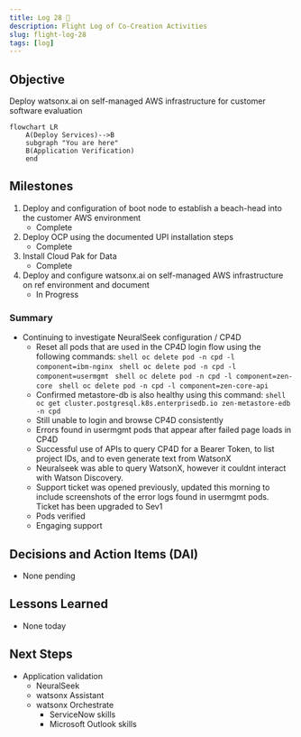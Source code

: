 ```yaml
---
title: Log 28 🛫
description: Flight Log of Co-Creation Activities
slug: flight-log-28
tags: [log]
---
```


## Objective
Deploy watsonx.ai on self-managed AWS infrastructure for customer software evaluation

```mermaid
flowchart LR
    A(Deploy Services)-->B
    subgraph "You are here"
    B(Application Verification)
    end
```

## Milestones
1. Deploy and configuration of boot node to establish a beach-head into the customer AWS environment
    - Complete
2. Deploy OCP using the documented UPI installation steps
    - Complete
3. Install Cloud Pak for Data
    - Complete
4. Deploy and configure watsonx.ai on self-managed AWS infrastructure on ref environment and document
    - In Progress

### Summary
- Continuing to investigate NeuralSeek configuration / CP4D
    - Reset all pods that are used in the CP4D login flow using the following commands:
            ```shell
            oc delete pod -n cpd -l component=ibm-nginx
            ```
            ```shell
            oc delete pod -n cpd -l component=usermgmt
            ```
            ```shell
            oc delete pod -n cpd -l component=zen-core
            ```
            ```shell
            oc delete pod -n cpd -l component=zen-core-api
            ```
    - Confirmed metastore-db is also healthy using this command:
            ```shell
            oc get cluster.postgresql.k8s.enterprisedb.io zen-metastore-edb -n cpd
            ```
    - Still unable to login and browse CP4D consistently
    - Errors found in usermgmt pods that appear after failed page loads in CP4D
    - Successful use of APIs to query CP4D for a Bearer Token, to list project IDs, and to even generate text from WatsonX
    - Neuralseek was able to query WatsonX, however it couldnt interact with Watson Discovery.
    - Support ticket was opened previously, updated this morning to include screenshots of the error logs found in usermgmt pods. Ticket has been upgraded to Sev1
    - Pods verified
    - Engaging support

## Decisions and Action Items (DAI)
- None pending

## Lessons Learned
- None today

## Next Steps
- Application validation
    - NeuralSeek
    - watsonx Assistant
    - watsonx Orchestrate
        - ServiceNow skills
        - Microsoft Outlook skills